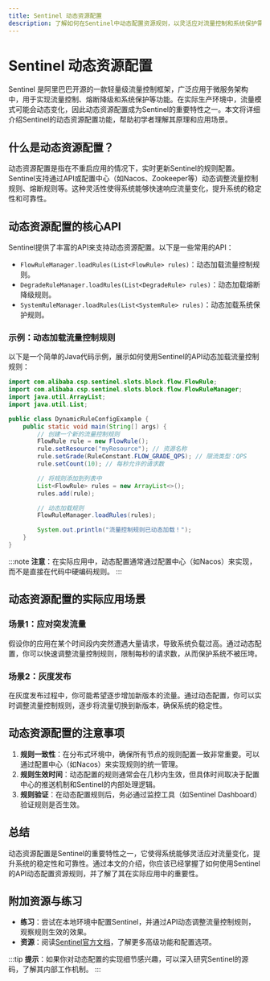 ```yaml
---
title: Sentinel 动态资源配置
description: 了解如何在Sentinel中动态配置资源规则，以灵活应对流量控制和系统保护需求。
---
```


# Sentinel 动态资源配置

Sentinel 是阿里巴巴开源的一款轻量级流量控制框架，广泛应用于微服务架构中，用于实现流量控制、熔断降级和系统保护等功能。在实际生产环境中，流量模式可能会动态变化，因此动态资源配置成为Sentinel的重要特性之一。本文将详细介绍Sentinel的动态资源配置功能，帮助初学者理解其原理和应用场景。

## 什么是动态资源配置？

动态资源配置是指在不重启应用的情况下，实时更新Sentinel的规则配置。Sentinel支持通过API或配置中心（如Nacos、Zookeeper等）动态调整流量控制规则、熔断规则等。这种灵活性使得系统能够快速响应流量变化，提升系统的稳定性和可靠性。

## 动态资源配置的核心API

Sentinel提供了丰富的API来支持动态资源配置。以下是一些常用的API：

- `FlowRuleManager.loadRules(List<FlowRule> rules)`：动态加载流量控制规则。
- `DegradeRuleManager.loadRules(List<DegradeRule> rules)`：动态加载熔断降级规则。
- `SystemRuleManager.loadRules(List<SystemRule> rules)`：动态加载系统保护规则。

### 示例：动态加载流量控制规则

以下是一个简单的Java代码示例，展示如何使用Sentinel的API动态加载流量控制规则：

```java
import com.alibaba.csp.sentinel.slots.block.flow.FlowRule;
import com.alibaba.csp.sentinel.slots.block.flow.FlowRuleManager;
import java.util.ArrayList;
import java.util.List;

public class DynamicRuleConfigExample {
    public static void main(String[] args) {
        // 创建一个新的流量控制规则
        FlowRule rule = new FlowRule();
        rule.setResource("myResource"); // 资源名称
        rule.setGrade(RuleConstant.FLOW_GRADE_QPS); // 限流类型：QPS
        rule.setCount(10); // 每秒允许的请求数

        // 将规则添加到列表中
        List<FlowRule> rules = new ArrayList<>();
        rules.add(rule);

        // 动态加载规则
        FlowRuleManager.loadRules(rules);

        System.out.println("流量控制规则已动态加载！");
    }
}
```

:::note
**注意**：在实际应用中，动态配置通常通过配置中心（如Nacos）来实现，而不是直接在代码中硬编码规则。
:::

## 动态资源配置的实际应用场景

### 场景1：应对突发流量

假设你的应用在某个时间段内突然遭遇大量请求，导致系统负载过高。通过动态配置，你可以快速调整流量控制规则，限制每秒的请求数，从而保护系统不被压垮。

### 场景2：灰度发布

在灰度发布过程中，你可能希望逐步增加新版本的流量。通过动态配置，你可以实时调整流量控制规则，逐步将流量切换到新版本，确保系统的稳定性。

## 动态资源配置的注意事项

1. **规则一致性**：在分布式环境中，确保所有节点的规则配置一致非常重要。可以通过配置中心（如Nacos）来实现规则的统一管理。
2. **规则生效时间**：动态配置的规则通常会在几秒内生效，但具体时间取决于配置中心的推送机制和Sentinel的内部处理逻辑。
3. **规则验证**：在动态配置规则后，务必通过监控工具（如Sentinel Dashboard）验证规则是否生效。

## 总结

动态资源配置是Sentinel的重要特性之一，它使得系统能够灵活应对流量变化，提升系统的稳定性和可靠性。通过本文的介绍，你应该已经掌握了如何使用Sentinel的API动态配置资源规则，并了解了其在实际应用中的重要性。

## 附加资源与练习

- **练习**：尝试在本地环境中配置Sentinel，并通过API动态调整流量控制规则，观察规则生效的效果。
- **资源**：阅读[Sentinel官方文档](https://sentinelguard.io/zh-cn/docs/introduction.html)，了解更多高级功能和配置选项。

:::tip
**提示**：如果你对动态配置的实现细节感兴趣，可以深入研究Sentinel的源码，了解其内部工作机制。
:::